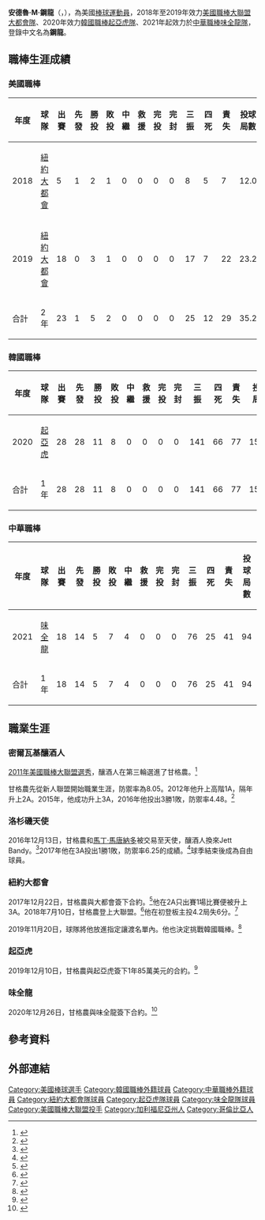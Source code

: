 {{Infobox CPBL player|
|name=德魯·鋼龍<br>Drew Gagnon|
|image=Drew Gagnon (cropped).jpg|
|width=300|
|position=投手|
|team=味全龍|
|number=37|
|bats=右|
|throws=右|
|birthdate={{birth_date_and_age|1990|6|26|mf=y}}|
|birthplace={{USA}}[[加利福尼亞州|加利福尼亞州]][[哥倫比亞_(加利福尼亞州)|哥倫比亞]]|
|debutleague=美國職棒
|debutdate=7月10日
|debutyear=2018年
|debutteam=紐約大都會
|statyear=2019年球季
|stat1label=勝投—敗投
|stat1value=5－2
|stat2label=中繼—救援
|stat2value=0－0
|stat3label=三振—四死
|stat3value=25－12
|stat4label=防禦率
|stat4value=7.32
|debut2league=韓國職棒
|debut2date=5月8日
|debut2year=2020年
|debut2team=起亞虎
|stat2year=2020年球季
|stat21label=勝投—敗投
|stat21value=11－8
|stat22label=中繼—救援
|stat22value=0－0
|stat23label=三振—四壞
|stat23value=141—64
|stat24label=防禦率
|stat24value=4.34
|debut3league=中華職棒
|debut3date=4月8日
|debut3year=2021年
|debut3team=味全龍
|stat3year=2021年球季
|stat31label=勝投－敗投
|stat31value=5－7
|stat32label=中繼－救援
|stat32value=4－0
|stat33label=三振－四死
|stat33value=76－25
|stat34label=防禦率
|stat34value=3.93
|teams=<nowiki></nowiki> 
'''MLB'''
*[[紐約大都會|紐約大都會]]（2018年－2019年）
'''KBO'''
*[[起亞虎|起亞虎]]（2020年）
'''CPBL'''
*[[味全龍|味全龍]]（2021年－）
}}

'''安德魯·M·鋼龍'''（{{lang-en|Andrew M. Gagnon}}，{{bd|1990年|6月26日|}}），為美國[[棒球運動員|棒球運動員]]，2018年至2019年效力[[美國職棒大聯盟|美國職棒大聯盟]][[紐約大都會|大都會隊]]、2020年效力[[韓國職棒|韓國職棒]][[起亞虎隊|起亞虎隊]]、2021年起效力於[[中華職棒|中華職棒]][[味全龍隊|味全龍隊]]，登錄中文名為'''鋼龍'''。

==職棒生涯成績==
===美國職棒===
{| class="wikitable" width="1000px"
|- align="center"
!年度!!球隊!!出賽!!先發!!勝投!!敗投!!中繼!!救援!!完投!!完封!!三振!!四死!!責失!!投球局數!!自責分率!!被上壘率
|- align="center"
|2018||[[紐約大都會|紐約大都會]]||5||1||2||1||0||0||0||0||8||5||7||12.0||5.25||1.67
|- align="center"
|2019||[[紐約大都會|紐約大都會]]||18||0||3||1||0||0||0||0||17||7||22||23.2||8.37||1.73
|- style="background:#002C77;color:#FFFFFF" align="center" 
|合計||2年||23||1||5||2||0||0||0||0||25||12||29||35.2||7.32||1.71
|}

===韓國職棒===
{| class="wikitable" width="1000px"
|- align="center"
!年度!!球隊!!出賽!!先發!!勝投!!敗投!!中繼!!救援!!完投!!完封!!三振!!四死!!責失!!投球局數!!自責分率!!被上壘率
|- align="center"
|2020||[[起亞虎|起亞虎]]||28||28||11||8||0||0||0||0||141||66||77||159.2||4.34||1.42
|- style="background:#c70125;color:#FFFFFF" align="center" 
|合計||1年||28||28||11||8||0||0||0||0||141||66||77||159.2||4.34||1.42
|}

===中華職棒===
{| class="wikitable" width="1000px"
|- align="center"
!年度!!球隊!!出賽!!先發!!勝投!!敗投!!中繼!!救援!!完投!!完封!!三振!!四死!!責失!!投球局數!!自責分率!!被上壘率
|- align="center"
|2021||[[味全龍|味全龍]]||18||14||5||7||4||0||0||0||76||25||41||94||3.93||1.31
|- align=center style="background:#FF0000;color:#FFFFFF" align=middle 
|合計||1年||18||14||5||7||4||0||0||0||76||25||41||94||3.93||1.31
|}

==職業生涯==
===密爾瓦基釀酒人===
[[2011年美國職棒大聯盟選秀|2011年美國職棒大聯盟選秀]]，釀酒人在第三輪選進了甘格農。<ref>{{cite web |url=https://www.perfectgame.org/Players/PlayerProfile.aspx?ID=128904 |title=Drew Gagnon - Player Profile | Perfect Game USA |publisher=Perfectgame.org |date= |accessdate=August 18, 2018 |archive-date=2020-10-25 |archive-url=https://web.archive.org/web/20201025081506/https://www.perfectgame.org/Players/Playerprofile.aspx?ID=128904 |dead-url=no }}</ref>

甘格農先從新人聯盟開始職業生涯，防禦率為8.05。2012年他升上高階1A，隔年升上2A。2015年，他成功升上3A，2016年他投出3勝1敗，防禦率4.48。<ref>{{cite web|url=http://www.milb.com/player/index.jsp?player_id=543193#/career/R/pitching/2018/ALL|title=Drew Gagnon Stats, Highlights, Bio - MiLB.com Stats - The Official Site of Minor League Baseball|publisher=MiLB.com|accessdate=July 9, 2018|archive-date=2020-10-25|archive-url=https://web.archive.org/web/20201025052659/http://www.milb.com/player/index.jsp?player_id=543193#/career/R/pitching/2018/ALL|dead-url=no}}</ref>

===洛杉磯天使===
2016年12月13日，甘格農和[[馬丁·馬唐納多|馬丁·馬唐納多]]被交易至天使，釀酒人換來Jett Bandy。<ref>{{cite web |author=J.P. Hoornstra |url=https://www.dailynews.com/2016/12/13/angels-trade-jett-bandy-to-brewers-for-martin-maldonado/ |title=Angels trade Jett Bandy to Brewers for Martin Maldonado – Daily News |publisher=Dailynews.com |date= |accessdate=August 18, 2018 |archive-date=2018-07-10 |archive-url=https://web.archive.org/web/20180710071328/https://www.dailynews.com/2016/12/13/angels-trade-jett-bandy-to-brewers-for-martin-maldonado/ |dead-url=no }}</ref>2017年他在3A投出1勝1敗，防禦率6.25的成績。<ref>{{Cite web |url=https://risingapple.com/2017/12/30/mets-sign-gagnon-minors/ |title=存档副本 |access-date=2020-12-27 |archive-date=2018-07-10 |archive-url=https://web.archive.org/web/20180710133006/https://risingapple.com/2017/12/30/mets-sign-gagnon-minors/ |dead-url=no }}</ref>球季結束後成為自由球員。

===紐約大都會===
2017年12月22日，甘格農與大都會簽下合約。<ref>{{cite web |author=RotoWire Staff |url=https://www.cbssports.com/fantasy/baseball/news/mets-drew-gagnon-inks-deal-with-mets/ |title=Mets' Drew Gagnon: Inks deal with Mets |publisher=CBSSports.com |date=January 5, 2018 |accessdate=August 18, 2018 |archive-date=2018-07-10 |archive-url=https://web.archive.org/web/20180710101910/https://www.cbssports.com/fantasy/baseball/news/mets-drew-gagnon-inks-deal-with-mets/ |dead-url=no }}</ref>他在2A只出賽1場比賽便被升上3A。2018年7月10日，甘格農登上大聯盟。<ref>{{cite news |last1=Eckardt |first1=Jorge |title=Mets option Paul Sewald to Las Vegas, call up Drew Gagnon |url=https://www.amazinavenue.com/2018/7/10/17556744/new-york-mets-paul-sewald-drew-gagnon |accessdate=July 10, 2018 |work=Amazin' Avenue |publisher=[[SB_Nation|SB Nation]] |date=July 10, 2018 |archive-date=2020-01-03 |archive-url=https://web.archive.org/web/20200103084230/https://www.amazinavenue.com/2018/7/10/17556744/new-york-mets-paul-sewald-drew-gagnon |dead-url=no }}</ref>他在初登板主投4.2局失6分。<ref>{{cite news |last1=Popper |first1=Daniel |title=Historically bad Mets lose 53rd game of season as Drew Gagnon gets rocked by Phillies in MLB debut |url=http://www.nydailynews.com/sports/baseball/mets/ny-sports-mets-phillies-gamebox-20180710-story.html |accessdate=July 10, 2018 |work=[[New_York_Daily_News|New York Daily News]] |date=July 10, 2018 |archive-date=2020-10-30 |archive-url=https://web.archive.org/web/20201030060719/https://www.nydailynews.com/sports/baseball/mets/ny-sports-mets-phillies-gamebox-20180710-story.html |dead-url=no }}</ref>

2019年11月20日，球隊將他放進指定讓渡名單內。他也決定挑戰韓國職棒。<ref>{{cite web|url=https://www.mlbtraderumors.com/2019/11/mets-drew-gagnon-reportedly-working-on-kbo-deal.html|title=Mets Designate Drew Gagnon For Assignment|author=Jeff Todd|date=November 20, 2019|website=MLB Trade Rumors|accessdate=November 20, 2019|archive-date=2020-12-21|archive-url=https://web.archive.org/web/20201221125142/https://www.mlbtraderumors.com/2019/11/mets-drew-gagnon-reportedly-working-on-kbo-deal.html|dead-url=no}}</ref>

===起亞虎===
2019年12月10日，甘格農與起亞虎簽下1年85萬美元的合約。<ref>{{cite web|url=http://tigers.co.kr/news/news_view.asp?seq=322441|title=KIA, 외국인 투수 드류 가뇽 영입, 터커 재계약|website=[[Kia_Tigers|Kia Tigers]]|date=December 10, 2019|accessdate=December 10, 2019|archive-date=2020-08-11|archive-url=https://web.archive.org/web/20200811041754/https://tigers.co.kr/news/news_view.asp?seq=322441|dead-url=no}}</ref>

===味全龍===
2020年12月26日，甘格農與味全龍簽下合約。<ref>{{cite web |url=https://tw.news.yahoo.com/%E4%B8%8D%E6%98%AF%E6%A8%82%E5%A4%A9-%E5%91%B3%E5%85%A8%E6%90%B6%E4%B8%8B%E9%9F%93%E8%81%B7%E5%BC%B7%E6%8A%95-101337696.html |title=不是樂天！味全搶下韓職強投 |access-date=2020-12-27 |archive-date=2022-05-31 |archive-url=https://web.archive.org/web/20220531044232/https://tw.news.yahoo.com/%E4%B8%8D%E6%98%AF%E6%A8%82%E5%A4%A9-%E5%91%B3%E5%85%A8%E6%90%B6%E4%B8%8B%E9%9F%93%E8%81%B7%E5%BC%B7%E6%8A%95-101337696.html }}</ref>

==參考資料==
{{Reflist|2}}
==外部連結==
{{baseballstats|mlb=543193|espn=36095|br=g/gagnodr01|fangraphs=12545}}

{{味全龍隊球員名單}}
{{DEFAULTSORT:Drew Gagnon}}
[[Category:美國棒球選手|Category:美國棒球選手]]
[[Category:韓國職棒外籍球員|Category:韓國職棒外籍球員]]
[[Category:中華職棒外籍球員|Category:中華職棒外籍球員]]
[[Category:紐約大都會隊球員|Category:紐約大都會隊球員]]
[[Category:起亞虎隊球員|Category:起亞虎隊球員]]
[[Category:味全龍隊球員|Category:味全龍隊球員]]
[[Category:美國職棒大聯盟投手|Category:美國職棒大聯盟投手]]
[[Category:加利福尼亞州人|Category:加利福尼亞州人]]
[[Category:哥倫比亞人|Category:哥倫比亞人]]